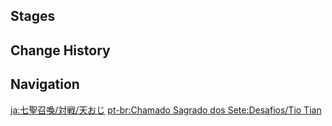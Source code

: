 {{Genius Invokation TCG Character Stages Intro}}

==Stages==
{{Genius Invokation TCG Stages/Detailed|Uncle Tian}}

==Change History==
{{Change History|3.3}}

==Navigation==
{{Genius Invokation TCG Stages Navbox}}

[[ja:七聖召喚/対戦/天おじ]]
[[pt-br:Chamado Sagrado dos Sete:Desafios/Tio Tian]]
